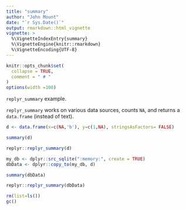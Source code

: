 ```yaml
---
title: "summary"
author: "John Mount"
date: "`r Sys.Date()`"
output: rmarkdown::html_vignette
vignette: >
  %\VignetteIndexEntry{summary}
  %\VignetteEngine{knitr::rmarkdown}
  %\VignetteEncoding{UTF-8}
---
```


```r
knitr::opts_chunk$set(
  collapse = TRUE,
  comment = " # "
)
options(width =100)
```

`replyr_summary` example.

`replyr_summary` works on various data sources, counts <code>NA</code>, and returns a <code>data.frame</code> (instead of text).
 
 
```r

d <- data.frame(x=c(NA,'b'), y=c(1,NA), stringsAsFactors= FALSE)

summary(d)

replyr::replyr_summary(d)

my_db <- dplyr::src_sqlite(":memory:", create = TRUE)
dbData <- dplyr::copy_to(my_db, d)

summary(dbData)

replyr::replyr_summary(dbData)

```

```r
rm(list=ls())
gc()
```